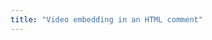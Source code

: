 ```yaml
---
title: "Video embedding in an HTML comment"
---
```


<!--

{{< video https://www.youtube.com/watch?v=Sq1QZB5baNw title="Figure Status Update - OpenAI Speech-to-Speech Reasoning" aspect-ratio="21x9" width="100%" height="100%" >}}

-->
